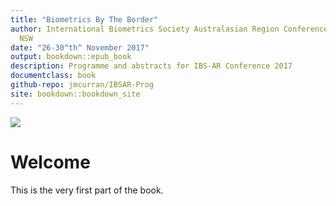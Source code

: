 ```yaml
--- 
title: "Biometrics By The Border"
author: International Biometrics Society Australasian Region Conference<br />Kingscliff,
  NSW
date: "26-30^th^ November 2017"
output: bookdown::epub_book
description: Programme and abstracts for IBS-AR Conference 2017
documentclass: book
github-repo: jmcurran/IBSAR-Prog
site: bookdown::bookdown_site
---
```


![](pictures/logo.png)

# Welcome {-}

This is the very first part of the book.


